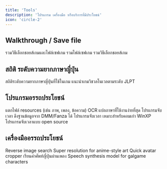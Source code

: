 ```yaml
---
title: 'Tools'
description: 'โปรแกรม เครื่องมือ หรือบริการที่มีประโยชน์'
icon: 'circle-2'
---
```


## Walkthrough / Save file

<CardGroup cols={3}>
  <Card title="seiya-saiga" href="https://seiya-saiga.com">
    รวมวิธีเลือกชอยส์เกมและไฟล์เซฟเกม
  </Card>
  <Card title="SAGAO.Z セーブデータ" href="http://sagaoz.net/savedata">
    รวมไฟล์เซฟเกม
  </Card>
  <Card title="SAGAO.Z ゲーム攻略" href="http://sagaoz.net/foolmaker/game.html">
    รวมวิธีเลือกชอยส์เกม
  </Card>
</CardGroup>

## สถิติ ระดับความยากภาษาญี่ปุ่น

<CardGroup cols={3}>
  <Card title="Wareya Stats" href="http://wiki.wareya.moe/Stats">
    สถิติระดับความยากภาษาญี่ปุ่นที่ใช้ในเกม
  </Card>
  <Card title="JPDB" href="https://jpdb.io">
    แนะนำเกมวิชวลโนเวลตามระดับ JLPT
  </Card>
</CardGroup>


## โปรแกรมอรรถประโยชน์

<CardGroup cols={3}>
  <Card title="GARbro" href="https://github.com/morkt/GARbro">
    แตกไฟล์ resources (เช่น ภาพ, เพลง, ข้อความ)
  </Card>
  <Card title="VNTranslator" href="https://vntranslator.carrd.co">
     OCR แปลภาษาที่ใช้งานง่ายที่สุด
  </Card>
  <Card title="Etupirka" href="https://github.com/Aixile/Etupirka">
    โปรแกรมจับเวลา ดึงฐานข้อมูลจาก DMM/Fanza ได้
  </Card>
  <Card title="MoeL2" href="https://www.vector.co.jp/soft/winnt/game/se462879.html">
    โปรแกรมจับเวลา เหมาะสำหรับคอมเก่า WinXP
  </Card>
  <Card title="ProcrastiTracker" href="https://strlen.com/procrastitracker">
    โปรแกรมจับเวลาแบบ open source
  </Card>
</CardGroup>

## เครื่องมืออรรถประโยชน์

<CardGroup cols={3}>
  <Card title="Saucenao" href="https://saucenao.com">
    Reverse image search
  </Card>
  <Card title="waifu2x" href="https://waifu2x.udp.jp/index.html">
    Super resolution for anime-style art
  </Card>
  <Card title="Avatar Cropper" href="https://avatarcropper.com">
    Quick avatar cropper
  </Card>
  <Card title="Kashify" href="https://kashify.onrender.com">
    เรียนคำศัพท์ญี่ปุ่นผ่านเพลง
  </Card>
  <Card title="Moe TTS" href="https://huggingface.co/spaces/skytnt/moe-tts">
    Speech synthesis model for galgame characters
  </Card>
</CardGroup>